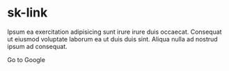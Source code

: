 
<Meta title="Components/Link/Documentation" />

# sk-link

Ipsum ea exercitation adipisicing sunt irure irure duis occaecat. Consequat ut eiusmod voluptate laborum ea ut duis duis sint. Aliqua nulla ad nostrud ipsum ad consequat.

<Preview>
  <sk-link href="https://google.com" icon="<" target="_blank" rel="noopener">Go to Google</sk-link>
</Preview>
